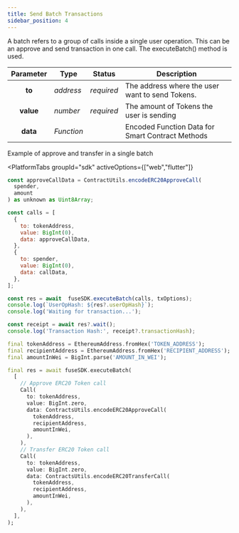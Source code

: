 ```yaml
---
title: Send Batch Transactions
sidebar_position: 4
---
```



A batch refers to a group of calls inside a single user operation. This can be an approve and send transaction in one call. The executeBatch() method is used.

| Parameter | Type       | Status     | Description                                      |
| :-------: | ---------- | ---------- | ------------------------------------------------ |
|  **to**   | _address_  | _required_ | The address where the user want to send Tokens.  |
| **value** | _number_   | _required_ | The amount of Tokens the user is sending         |
| **data**  | _Function_ |            | Encoded Function Data for Smart Contract Methods |

Example of approve and transfer in a single batch

<PlatformTabs
	groupId="sdk"
	activeOptions={["web","flutter"]}
>
<PlatformTabItem value="web">

```javascript
const approveCallData = ContractUtils.encodeERC20ApproveCall(
  spender,
  amount
) as unknown as Uint8Array;

const calls = [
  {
    to: tokenAddress,
    value: BigInt(0),
    data: approveCallData,
  },
  {
    to: spender,
    value: BigInt(0),
    data: callData,
  },
];

const res = await  fuseSDK.executeBatch(calls, txOptions);
console.log(`UserOpHash: ${res?.userOpHash}`);
console.log('Waiting for transaction...');

const receipt = await res?.wait();
console.log('Transaction Hash:', receipt?.transactionHash);
```

</PlatformTabItem>

<PlatformTabItem value="flutter">

```dart
final tokenAddress = EthereumAddress.fromHex('TOKEN_ADDRESS');
final recipientAddress = EthereumAddress.fromHex('RECIPIENT_ADDRESS');
final amountInWei = BigInt.parse('AMOUNT_IN_WEI');

final res = await fuseSDK.executeBatch(
  [
    // Approve ERC20 Token call
    Call(
      to: tokenAddress,
      value: BigInt.zero,
      data: ContractsUtils.encodeERC20ApproveCall(
        tokenAddress,
        recipientAddress,
        amountInWei,
      ),
    ),
    // Transfer ERC20 Token call
    Call(
      to: tokenAddress,
      value: BigInt.zero,
      data: ContractsUtils.encodeERC20TransferCall(
        tokenAddress,
        recipientAddress,
        amountInWei,
      ),
    ),
  ],
);
```

</PlatformTabItem>
</PlatformTabs>
